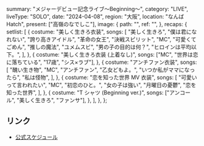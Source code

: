  summary: "メジャーデビュー記念ライブ〜Beginning〜",
  category: "LIVE",
  liveType: "SOLO",
  date: "2024-04-08",
  region: "大阪",
  location: "なんばHatch",
  present: ["高嶺のなでしこ"],
  image: {
    path: "",
    ref: "",
  },
  recaps: {
    setlist: [
      {
        costume: "美しく生きろ衣装",
        songs: [
          "美しく生きろ",
          "僕は君になれない",
          "誇り高きアイドル",
          "革命の女王",
          "決戦スピリット",
          "MC",
          "可愛くてごめん",
          "推しの魔法",
          "ユメムスビ",
          "男の子の目的は何？",
          "ヒロインは平均以下。",
        ],
      },
      {
        costume: "美しく生きろ衣装 (上着なし)",
        songs: ["MC", "世界は恋に落ちている", "17歳", "シス×ラブ"],
      },
      {
        costume: "アンチファン衣装",
        songs: [
          "醜い生き物",
          "MC",
          "アンチファン",
          "乙女どもよ。",
          "いつか私がママになったら",
          "私は怪物",
        ],
      },
      {
        costume: "恋を知った世界 MV 衣装",
        songs: [
          "可愛いって言われたい",
          "MC",
          "初恋のひと。",
          "女の子は強い",
          "月曜日の憂鬱",
          "恋を知った世界",
        ],
      },
      {
        costume: "T シャツ (Beginning ver.)",
        songs: ["アンコール", "美しく生きろ", "ファンサ"],
      },
    ],
  },
};

## リンク

- [公式スケジュール](https://takanenonadeshiko.jp/?p=1882)
